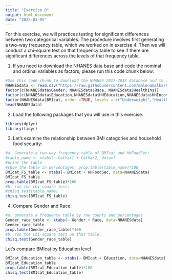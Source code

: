 ```yaml
---
title: "Exercise 8"
output: html_document
date: "2025-03-05"
---
```

For this exercise, we will practices testing for significant differences between two categorical variables. The procedure involves first generating a two-way frequency table, which we worked on in exercise 4. Then we will conduct a chi-square test on that frequency table to see if there are significant differences across the levels of that frequency table.

1. If you need to download the NHANES data base and code the nominal and ordinal variables as factors, please run this code chunk below:
```r
#Use this code chunk to download the NHANES 2017-2018 database and to label the nominal and ordinal variables as factor variables (if necessary):
NHANESdata <- read.csv("https://raw.githubusercontent.com/malenamalka/ANTH241-SP25/refs/heads/main/data/NHANES2017-28")
factor(c(NHANESdata$Gender, NHANESdata$Race, NHANESdata$HealthIns))
factor(c(NHANESdata$Education,NHANESdata$HHEducation,NHANESdata$HHIncome,NHANESdata$FeelBad,NHANESdata$HHFoodSec),order=TRUE)
factor(NHANESdata$BMIcat, order =TRUE, levels = c("Underweight","Healthy","Overweight","Obese"))
head(NHANESdata)
```

2. Load the following packages that you will use in this exercise.
```r
library(dplyr)
library(tidyr)
```

3. Let's examine the relationship between BMI categories and household food security:
```r
#a. Generate a two-way frequency table of BMIcat and HHFoodSec:
#table_name <- xtabs(~ CatVar1 + CatVar2, data=)
#print the table
#show the table in percentages: prop.table(table_name)*100
BMIcat_FS_table <- xtabs(~ BMIcat + HHFoodSec, data=NHANESdata)
BMIcat_FS_table
prop.table(BMIcat_FS_table)*100
#b. run the chi-square test:
#chisq.test(table_name)
chisq.test(BMIcat_FS_table)
```

4. Compare Gender and Race:
```r
#a. generate a frequency table by raw counts and percentages
Gender_race_table <- xtabs(~ Gender + Race, data=NHANESdata)
Gender_race_table
prop.table(Gender_race_table)*100
#b. run the Chi-square test on that table.
chisq.test(Gender_race_table)
```

Let's compare BMIcat by Education level
```r
BMIcat_Education_table <- xtabs(~ BMIcat + Education, data=NHANESdata)
BMIcat_Education_table
prop.table(BMIcat_Education_table)*100
chisq.test(BMIcat_Education_table)
```

